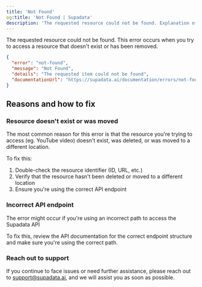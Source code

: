 ```yaml
---
title: 'Not Found'
og:title: 'Not Found | Supadata'
description: 'The requested resource could not be found. Explanation of the error and how to fix it.'
---
```


The requested resource could not be found. This error occurs when you try to access a resource that doesn't exist or has been removed.

```json
{
  "error": "not-found",
  "message": "Not Found",
  "details": "The requested item could not be found",
  "documentationUrl": "https://supadata.ai/documentation/errors/not-found"
}
```

## Reasons and how to fix

### Resource doesn't exist or was moved

The most common reason for this error is that the resource you're trying to access (eg. YouTube video) doesn't exist, was deleted, or was moved to a different location.

To fix this:
1. Double-check the resource identifier (ID, URL, etc.)
2. Verify that the resource hasn't been deleted or moved to a different location
3. Ensure you're using the correct API endpoint

### Incorrect API endpoint

The error might occur if you're using an incorrect path to access the Supadata API

To fix this, review the API documentation for the correct endpoint structure and make sure you're using the correct path.

### Reach out to support

If you continue to face issues or need further assistance, please reach out to support@supadata.ai, and we will assist you as soon as possible.